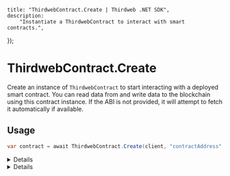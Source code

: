 
	title: "ThirdwebContract.Create | Thirdweb .NET SDK",
	description:
		"Instantiate a ThirdwebContract to interact with smart contracts.",
});

# ThirdwebContract.Create

Create an instance of `ThirdwebContract` to start interacting with a deployed smart contract. You can read data from and write data to the blockchain using this contract instance. If the ABI is not provided, it will attempt to fetch it automatically if available.

## Usage

```csharp
var contract = await ThirdwebContract.Create(client, "contractAddress", chainId, "optionalAbi");
```

<Details summary="Parameters">

### client (required)

An instance of `ThirdwebClient`.

### address (required)

The address of the smart contract you want to interact with. Must be a hexadecimal `string`.

### chain (required)

The blockchain network's chain ID as a `BigInteger`. This ID specifies which network the contract is deployed on.

### abi (optional)

The ABI of the contract. If not provided, it will attempt to fetch the ABI automatically if available.

</Details>

<Details summary="Return Value">

### ThirdwebContract

Returns an instance of `ThirdwebContract` configured with the provided parameters, ready to interact with the blockchain.

</Details>
